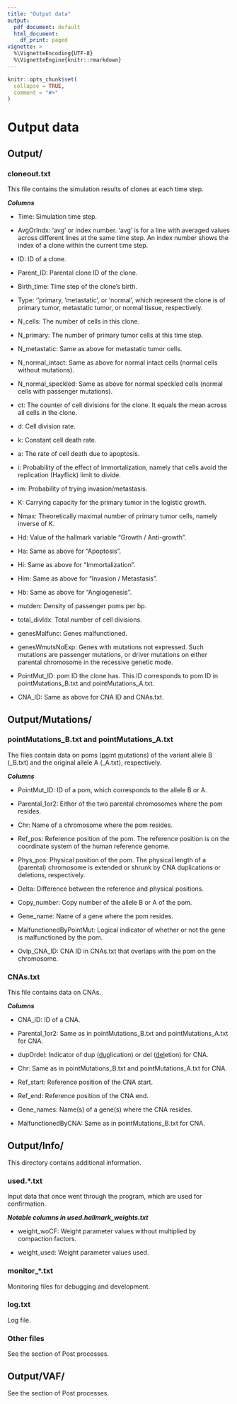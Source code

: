```yaml
---
title: "Output data"
output:
  pdf_document: default
  html_document:
    df_print: paged
vignette: >
  %\VignetteEncoding{UTF-8}
  %\VignetteEngine{knitr::rmarkdown}
---
```


```r
knitr::opts_chunk$set(
  collapse = TRUE,
  comment = "#>"
)
```

# Output data

## Output/

### cloneout.txt

This file contains the simulation results of clones at each time step.\

***Columns***

-   Time: Simulation time step.

-   AvgOrIndx: 'avg' or index number. 'avg' is for a line with averaged values across different lines at the same time step. An index number shows the index of a clone within the current time step.

-   ID: ID of a clone.

-   Parent_ID: Parental clone ID of the clone.

-   Birth_time: Time step of the clone's birth.

-   Type: ''primary, 'metastatic', or 'normal', which represent the clone is of primary tumor, metastatic tumor, or normal tissue, respectively.\

-   N_cells: The number of cells in this clone.

-   N_primary: The number of primary tumor cells at this time step.

-   N_metastatic: Same as above for metastatic tumor cells.

-   N_normal_intact: Same as above for normal intact cells (normal cells without mutations).

-   N_normal_speckled: Same as above for normal speckled cells (normal cells with passenger mutations).\

-   ct: The counter of cell divisions for the clone. It equals the mean across all cells in the clone.

-   d: Cell division rate.

-   k: Constant cell death rate.

-   a: The rate of cell death due to apoptosis.

-   i: Probability of the effect of immortalization, namely that cells avoid the replication (Hayflick) limit to divide.

-   im: Probability of trying invasion/metastasis.

-   K: Carrying capacity for the primary tumor in the logistic growth.

-   Nmax: Theoretically maximal number of primary tumor cells, namely inverse of K.

-   Hd: Value of the hallmark variable "Growth / Anti-growth".

-   Ha: Same as above for "Apoptosis".

-   Hi: Same as above for "Immortalization".

-   Him: Same as above for "Invasion / Metastasis".

-   Hb: Same as above for "Angiogenesis".\

-   mutden: Density of passenger poms per bp.

-   total_divIdx: Total number of cell divisions.

-   genesMalfunc: Genes malfunctioned.

-   genesWmutsNoExp: Genes with mutations not expressed. Such mutations are passenger mutations, or driver mutations on either parental chromosome in the recessive genetic mode.

-   PointMut_ID: pom ID the clone has. This ID corresponds to pom ID in pointMutations_B.txt and pointMutations_A.txt.

-   CNA_ID: Same as above for CNA ID and CNAs.txt.

## Output/Mutations/

### pointMutations_B.txt and pointMutations_A.txt

The files contain data on poms ([po]{.underline}int [m]{.underline}utations) of the variant allele B (\_B.txt) and the original allele A (\_A.txt), respectively.\

***Columns***

-   PointMut_ID: ID of a pom, which corresponds to the allele B or A.

-   Parental_1or2: Either of the two parental chromosomes where the pom resides.

-   Chr: Name of a chromosome where the pom resides.

-   Ref_pos: Reference position of the pom. The reference position is on the coordinate system of the human reference genome.

-   Phys_pos: Physical position of the pom. The physical length of a (parental) chromosome is extended or shrunk by CNA duplications or deletions, respectively.

-   Delta: Difference between the reference and physical positions.

-   Copy_number: Copy number of the allele B or A of the pom.

-   Gene_name: Name of a gene where the pom resides.

-   MalfunctionedByPointMut: Logical indicator of whether or not the gene is malfunctioned by the pom.

-   Ovlp_CNA_ID: CNA ID in CNAs.txt that overlaps with the pom on the chromosome.

### CNAs.txt

This file contains data on CNAs.\

***Columns***

-   CNA_ID: ID of a CNA.

-   Parental_1or2: Same as in pointMutations_B.txt and pointMutations_A.txt for CNA.

-   dupOrdel: Indicator of dup ([dup]{.underline}lication) or del ([del]{.underline}etion) for CNA.

-   Chr: Same as in pointMutations_B.txt and pointMutations_A.txt for CNA.

-   Ref_start: Reference position of the CNA start.

-   Ref_end: Reference position of the CNA end.

-   Gene_names: Name(s) of a gene(s) where the CNA resides.

-   MalfunctionedByCNA: Same as in pointMutations_B.txt for CNA.

## Output/Info/

This directory contains additional information.

### used.\*.txt

Input data that once went through the program, which are used for confirmation.\

***Notable columns in used.hallmark_weights.txt***

-   weight_woCF: Weight parameter values without multiplied by compaction factors.

-   weight_used: Weight parameter values used.

### monitor\_\*.txt

Monitoring files for debugging and development.

### log.txt

Log file.

### Other files

See the section of Post processes.

## Output/VAF/

See the section of Post processes.
